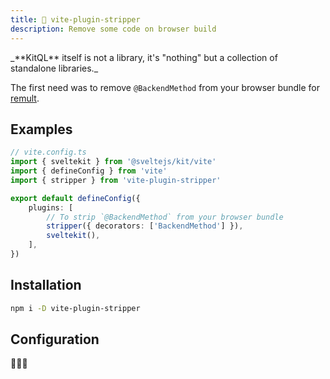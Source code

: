 ```yaml
---
title: 🥶 vite-plugin-stripper
description: Remove some code on browser build
---
```



<Aside type="tip">
	_**KitQL** itself is not a library, it's "nothing" but a collection of standalone libraries._
</Aside>

The first need was to remove `@BackendMethod` from your browser bundle for
[remult](https://remult.dev/).

## Examples

```ts
// vite.config.ts
import { sveltekit } from '@sveltejs/kit/vite'
import { defineConfig } from 'vite'
import { stripper } from 'vite-plugin-stripper'

export default defineConfig({
	plugins: [
		// To strip `@BackendMethod` from your browser bundle
		stripper({ decorators: ['BackendMethod'] }),
		sveltekit(),
	],
})
```

## Installation

```sh
npm i -D vite-plugin-stripper
```

## Configuration

🚧🚧🚧
